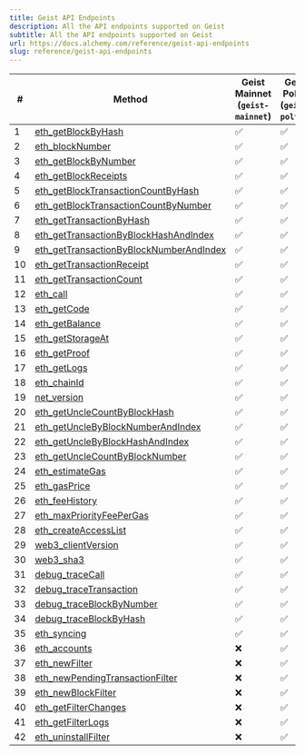 ```yaml
---
title: Geist API Endpoints
description: All the API endpoints supported on Geist
subtitle: All the API endpoints supported on Geist
url: https://docs.alchemy.com/reference/geist-api-endpoints
slug: reference/geist-api-endpoints
---
```


| #  | Method                                                                                         | **Geist Mainnet (`geist-mainnet`)** | **Geist Polter (`geist-polter`)** |
| -- | ---------------------------------------------------------------------------------------------- | ----------------------------------- | --------------------------------- |
| 1  | [eth\_getBlockByHash](/reference/eth-getblockbyhash)                                           | ✅                                   | ✅                                 |
| 2  | [eth\_blockNumber](/reference/eth-blocknumber)                                                 | ✅                                   | ✅                                 |
| 3  | [eth\_getBlockByNumber](/reference/eth-getblockbynumber)                                       | ✅                                   | ✅                                 |
| 4  | [eth\_getBlockReceipts](/reference/eth-getblockreceipts)                                       | ✅                                   | ✅                                 |
| 5  | [eth\_getBlockTransactionCountByHash](/reference/eth-getblocktransactioncountbyhash)           | ✅                                   | ✅                                 |
| 6  | [eth\_getBlockTransactionCountByNumber](/reference/eth-getblocktransactioncountbynumber)       | ✅                                   | ✅                                 |
| 7  | [eth\_getTransactionByHash](/reference/eth-gettransactionbyhash)                               | ✅                                   | ✅                                 |
| 8  | [eth\_getTransactionByBlockHashAndIndex](/reference/eth-gettransactionbyblockhashandindex)     | ✅                                   | ✅                                 |
| 9  | [eth\_getTransactionByBlockNumberAndIndex](/reference/eth-gettransactionbyblocknumberandindex) | ✅                                   | ✅                                 |
| 10 | [eth\_getTransactionReceipt](/reference/eth-gettransactionreceipt)                             | ✅                                   | ✅                                 |
| 11 | [eth\_getTransactionCount](/reference/eth-gettransactioncount)                                 | ✅                                   | ✅                                 |
| 12 | [eth\_call](/reference/eth-call)                                                               | ✅                                   | ✅                                 |
| 13 | [eth\_getCode](/reference/eth-getcode)                                                         | ✅                                   | ✅                                 |
| 14 | [eth\_getBalance](/reference/eth-getbalance)                                                   | ✅                                   | ✅                                 |
| 15 | [eth\_getStorageAt](/reference/eth-getstorageat)                                               | ✅                                   | ✅                                 |
| 16 | [eth\_getProof](/reference/eth-getproof)                                                       | ✅                                   | ✅                                 |
| 17 | [eth\_getLogs](/reference/eth-getlogs)                                                         | ✅                                   | ✅                                 |
| 18 | [eth\_chainId](/reference/eth-chainid)                                                         | ✅                                   | ✅                                 |
| 19 | [net\_version](/reference/net-version)                                                         | ✅                                   | ✅                                 |
| 20 | [eth\_getUncleCountByBlockHash](/reference/eth-getunclecountbyblockhash)                       | ✅                                   | ✅                                 |
| 21 | [eth\_getUncleByBlockNumberAndIndex](/reference/eth-getunclebyblocknumberandindex)             | ✅                                   | ✅                                 |
| 22 | [eth\_getUncleByBlockHashAndIndex](/reference/eth-getunclebyblockhashandindex)                 | ✅                                   | ✅                                 |
| 23 | [eth\_getUncleCountByBlockNumber](/reference/eth-getunclecountbyblocknumber)                   | ✅                                   | ✅                                 |
| 24 | [eth\_estimateGas](/reference/eth-estimategas)                                                 | ✅                                   | ✅                                 |
| 25 | [eth\_gasPrice](/reference/eth-gasprice)                                                       | ✅                                   | ✅                                 |
| 26 | [eth\_feeHistory](/reference/eth-feehistory)                                                   | ✅                                   | ✅                                 |
| 27 | [eth\_maxPriorityFeePerGas](/reference/eth-maxpriorityfeepergas)                               | ✅                                   | ✅                                 |
| 28 | [eth\_createAccessList](/reference/eth-createaccesslist)                                       | ✅                                   | ✅                                 |
| 29 | [web3\_clientVersion](/reference/web3-clientversion)                                           | ✅                                   | ✅                                 |
| 30 | [web3\_sha3](/reference/web3-sha3)                                                             | ✅                                   | ✅                                 |
| 31 | [debug\_traceCall](/reference/debug-tracecall)                                                 | ✅                                   | ✅                                 |
| 32 | [debug\_traceTransaction](/reference/debug-tracetransaction)                                   | ✅                                   | ✅                                 |
| 33 | [debug\_traceBlockByNumber](/reference/debug-traceblockbynumber)                               | ✅                                   | ✅                                 |
| 34 | [debug\_traceBlockByHash](/reference/debug-traceblockbyhash)                                   | ✅                                   | ✅                                 |
| 35 | [eth\_syncing](/reference/eth-syncing)                                                         | ✅                                   | ✅                                 |
| 36 | [eth\_accounts](/reference/eth-accounts)                                                       | ❌                                   | ✅                                 |
| 37 | [eth\_newFilter](/reference/eth-newfilter)                                                     | ❌                                   | ✅                                 |
| 38 | [eth\_newPendingTransactionFilter](/reference/eth-newpendingtransactionfilter)                 | ❌                                   | ✅                                 |
| 39 | [eth\_newBlockFilter](/reference/eth-newblockfilter)                                           | ❌                                   | ✅                                 |
| 40 | [eth\_getFilterChanges](/reference/eth-getfilterchanges)                                       | ❌                                   | ✅                                 |
| 41 | [eth\_getFilterLogs](/reference/eth-getfilterlogs)                                             | ❌                                   | ✅                                 |
| 42 | [eth\_uninstallFilter](/reference/eth-uninstallfilter)                                         | ❌                                   | ✅                                 |
